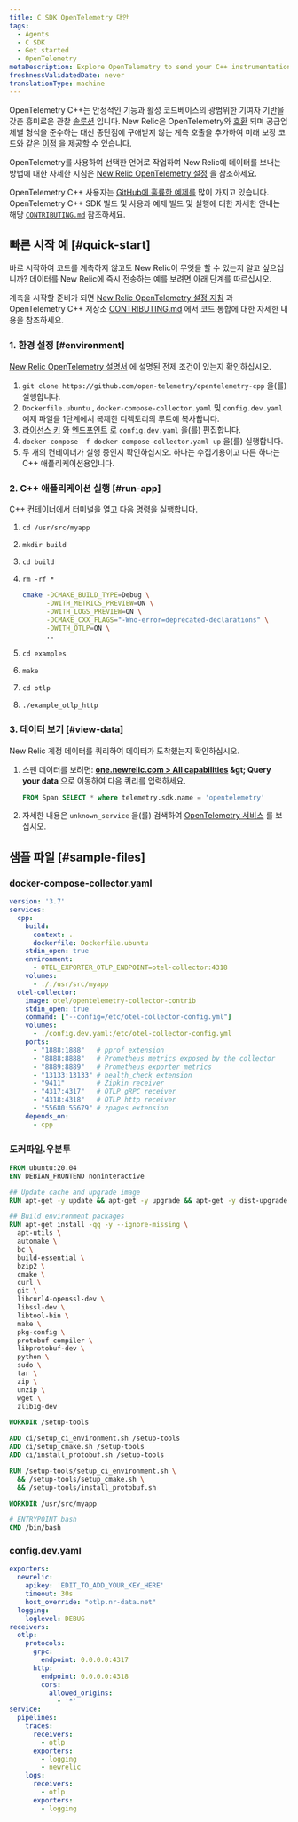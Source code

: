 ```yaml
---
title: C SDK OpenTelemetry 대안
tags:
  - Agents
  - C SDK
  - Get started
  - OpenTelemetry
metaDescription: Explore OpenTelemetry to send your C++ instrumentation data to New Relic.
freshnessValidatedDate: never
translationType: machine
---
```


OpenTelemetry C++는 안정적인 기능과 활성 코드베이스의 광범위한 기여자 기반을 갖춘 흥미로운 관찰 [솔루션](https://github.com/open-telemetry/opentelemetry-cpp) 입니다. New Relic은 OpenTelemetry와 [호환](/docs/integrations/open-source-telemetry-integrations/opentelemetry/introduction-opentelemetry-new-relic/) 되며 공급업체별 형식을 준수하는 대신 종단점에 구애받지 않는 계측 호출을 추가하여 미래 보장 코드와 같은 [이점](/docs/more-integrations/open-source-telemetry-integrations/opentelemetry/opentelemetry-introduction/) 을 제공할 수 있습니다.

OpenTelemetry를 사용하여 선택한 언어로 작업하여 New Relic에 데이터를 보내는 방법에 대한 자세한 지침은 [New Relic OpenTelemetry 설정](/docs/more-integrations/open-source-telemetry-integrations/opentelemetry/opentelemetry-setup/) 을 참조하세요.

OpenTelemetry C++ 사용자는 [GitHub에 훌륭한 예제를](https://github.com/open-telemetry/opentelemetry-cpp/tree/main/examples) 많이 가지고 있습니다. OpenTelemetry C++ SDK 빌드 및 사용과 예제 빌드 및 실행에 대한 자세한 안내는 해당 [`CONTRIBUTING.md`](https://github.com/open-telemetry/opentelemetry-cpp/blob/main/CONTRIBUTING.md) 참조하세요.

## 빠른 시작 예 [#quick-start]

바로 시작하여 코드를 계측하지 않고도 New Relic이 무엇을 할 수 있는지 알고 싶으십니까? 데이터를 New Relic에 즉시 전송하는 예를 보려면 아래 단계를 따르십시오.

계측을 시작할 준비가 되면 [New Relic OpenTelemetry 설정 지침](/docs/more-integrations/open-source-telemetry-integrations/opentelemetry/opentelemetry-setup/) 과 OpenTelemetry C++ 저장소 [CONTRIBUTING.md](https://github.com/open-telemetry/opentelemetry-cpp/blob/main/CONTRIBUTING.md) 에서 코드 통합에 대한 자세한 내용을 참조하세요.

### 1. 환경 설정 [#environment]

[New Relic OpenTelemetry 설명서](/docs/more-integrations/open-source-telemetry-integrations/opentelemetry/opentelemetry-setup/#prereqs) 에 설명된 전제 조건이 있는지 확인하십시오.

1. `git clone https://github.com/open-telemetry/opentelemetry-cpp` 을(를) 실행합니다.
2. `Dockerfile.ubuntu` , `docker-compose-collector.yaml` 및 `config.dev.yaml` 예제 파일을 1단계에서 복제한 디렉토리의 루트에 복사합니다.
3. [라이선스 키](/docs/apis/intro-apis/new-relic-api-keys/#ingest-license-key) 와 [엔드포인트](/docs/more-integrations/open-source-telemetry-integrations/opentelemetry/opentelemetry-setup/#review-settings) 로 `config.dev.yaml` 을(를) 편집합니다.
4. `docker-compose -f docker-compose-collector.yaml up` 을(를) 실행합니다.
5. 두 개의 컨테이너가 실행 중인지 확인하십시오. 하나는 수집기용이고 다른 하나는 C++ 애플리케이션용입니다.

### 2. C++ 애플리케이션 실행 [#run-app]

C++ 컨테이너에서 터미널을 열고 다음 명령을 실행합니다.

1. `cd /usr/src/myapp`

2. `mkdir build`

3. `cd build`

4. `rm -rf *`

   ```bash
   cmake -DCMAKE_BUILD_TYPE=Debug \
         -DWITH_METRICS_PREVIEW=ON \
         -DWITH_LOGS_PREVIEW=ON \
         -DCMAKE_CXX_FLAGS="-Wno-error=deprecated-declarations" \
         -DWITH_OTLP=ON \
         ..
   ```

5. `cd examples`

6. `make`

7. `cd otlp`

8. `./example_otlp_http`

### 3. 데이터 보기 [#view-data]

New Relic 계정 데이터를 쿼리하여 데이터가 도착했는지 확인하십시오.

1. 스팬 데이터를 보려면: <DNT>**[one.newrelic.com &gt; All capabilities](https://one.newrelic.com/all-capabilities) &amp;gt; Query your data**</DNT> 으로 이동하여 다음 쿼리를 입력하세요.

   ```sql
   FROM Span SELECT * where telemetry.sdk.name = 'opentelemetry'
   ```

2. 자세한 내용은 `unknown_service` 을(를) 검색하여 [OpenTelemetry 서비스](/docs/more-integrations/open-source-telemetry-integrations/opentelemetry/opentelemetry-view-your-data#explorer) 를 보십시오.

## 샘플 파일 [#sample-files]

### docker-compose-collector.yaml

```yaml
version: '3.7'
services:
  cpp:
    build:
      context: .
      dockerfile: Dockerfile.ubuntu
    stdin_open: true
    environment:
      - OTEL_EXPORTER_OTLP_ENDPOINT=otel-collector:4318
    volumes:
      - ./:/usr/src/myapp
  otel-collector:
    image: otel/opentelemetry-collector-contrib
    stdin_open: true
    command: ["--config=/etc/otel-collector-config.yml"]
    volumes:
      - ./config.dev.yaml:/etc/otel-collector-config.yml
    ports:
      - "1888:1888"   # pprof extension
      - "8888:8888"   # Prometheus metrics exposed by the collector
      - "8889:8889"   # Prometheus exporter metrics
      - "13133:13133" # health_check extension
      - "9411"        # Zipkin receiver
      - "4317:4317"   # OTLP gRPC receiver
      - "4318:4318"   # OTLP http receiver
      - "55680:55679" # zpages extension
    depends_on:
      - cpp
```

### 도커파일.우분투

```dockerfile
FROM ubuntu:20.04
ENV DEBIAN_FRONTEND noninteractive

## Update cache and upgrade image
RUN apt-get -y update && apt-get -y upgrade && apt-get -y dist-upgrade

## Build environment packages
RUN apt-get install -qq -y --ignore-missing \
  apt-utils \
  automake \
  bc \
  build-essential \
  bzip2 \
  cmake \
  curl \
  git \
  libcurl4-openssl-dev \
  libssl-dev \
  libtool-bin \
  make \
  pkg-config \
  protobuf-compiler \
  libprotobuf-dev \
  python \
  sudo \
  tar \
  zip \
  unzip \
  wget \
  zlib1g-dev

WORKDIR /setup-tools

ADD ci/setup_ci_environment.sh /setup-tools
ADD ci/setup_cmake.sh /setup-tools
ADD ci/install_protobuf.sh /setup-tools

RUN /setup-tools/setup_ci_environment.sh \
  && /setup-tools/setup_cmake.sh \
  && /setup-tools/install_protobuf.sh

WORKDIR /usr/src/myapp

# ENTRYPOINT bash
CMD /bin/bash
```

### config.dev.yaml

```yaml
exporters:
  newrelic:
    apikey: 'EDIT_TO_ADD_YOUR_KEY_HERE'
    timeout: 30s
    host_override: "otlp.nr-data.net"
  logging:
    loglevel: DEBUG
receivers:
  otlp:
    protocols:
      grpc:
        endpoint: 0.0.0.0:4317
      http:
        endpoint: 0.0.0.0:4318
        cors:
          allowed_origins:
            - '*'
service:
  pipelines:
    traces:
      receivers:
        - otlp
      exporters:
        - logging
        - newrelic
    logs:
      receivers:
        - otlp
      exporters:
        - logging
```